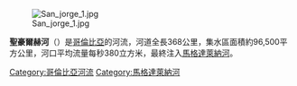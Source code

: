 [[Image:San_jorge_1.jpg|right]]

'''聖豪爾赫河'''（{{lang-es|Río San Jorge}}）是[[哥倫比亞|哥倫比亞]]的河流，河道全長368公里，集水區面積約96,500平方公里，河口平均流量每秒380立方米，最終注入[[馬格達萊納河|馬格達萊納河]]。

{{DEFAULTSORT:Río San Jorge}}
[[Category:哥倫比亞河流|Category:哥倫比亞河流]]
[[Category:馬格達萊納河|Category:馬格達萊納河]]

{{Colombia-geo-stub}}